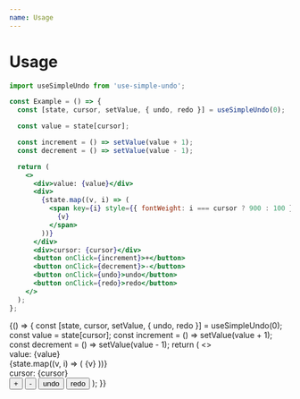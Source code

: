 ```yaml
---
name: Usage
---
```



# Usage

```js
import useSimpleUndo from 'use-simple-undo';
```

```jsx
const Example = () => {
  const [state, cursor, setValue, { undo, redo }] = useSimpleUndo(0);

  const value = state[cursor];

  const increment = () => setValue(value + 1);
  const decrement = () => setValue(value - 1);

  return (
    <>
      <div>value: {value}</div>
      <div>
        {state.map((v, i) => (
          <span key={i} style={{ fontWeight: i === cursor ? 900 : 100 }}>
            {v}
          </span>
        ))}
      </div>
      <div>cursor: {cursor}</div>
      <button onClick={increment}>+</button>
      <button onClick={decrement}>-</button>
      <button onClick={undo}>undo</button>
      <button onClick={redo}>redo</button>
    </>
  );
};
```

<Playground>
  {() => {
    const [state, cursor, setValue, { undo, redo }] = useSimpleUndo(0);
    const value = state[cursor];
    const increment = () => setValue(value + 1);
    const decrement = () => setValue(value - 1);
    return (
      <>
        <div>value: {value}</div>
        <div>
          {state.map((v, i) => (
            <span key={i} style={{ fontWeight: i === cursor ? 900 : 100 }}>
              {v}
            </span>
          ))}
        </div>
        <div>cursor: {cursor}</div>
        <button onClick={increment}>+</button>
        <button onClick={decrement}>-</button>
        <button onClick={undo}>undo</button>
        <button onClick={redo}>redo</button>
      </>
    );
  }}
</Playground>
